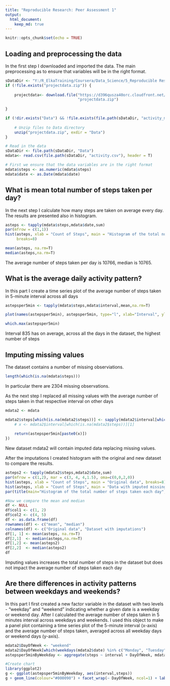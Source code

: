 ---
title: "Reproducible Research: Peer Assessment 1"
output: 
  html_document:
    keep_md: true
---


```{r setup, include=FALSE}
knitr::opts_chunk$set(echo = TRUE)
```

## Loading and preprocessing the data

In the first step I downloaded and imported the data. The main preprocessing as to ensure that variables will be in the right format.
```{r cars}
sDataDir <- "Y:/R_ElkaTraining/Coursera/Data_Science/5_Reproducible Research/Week2"
if (!file.exists("projectdata.zip")) {
    
    projectdata<- download.file("https://d396qusza40orc.cloudfront.net/repdata%2Fdata%2Factivity.zip", 
                                "projectdata.zip")
    
}

if (!dir.exists("Data") && !file.exists(file.path(sDataDir, "activity_monitoring_data.csv"))) {
    
    # Unzip files to Data directory
    unzip("projectdata.zip", exdir = "Data")
}

# Read in the data 
sDataDir <- file.path(sDataDir, "Data")
mdata<- read.csv(file.path(sDataDir, "activity.csv"), header = T) 

# First we ensure that the data variables are in the right format
mdata$steps <- as.numeric(mdata$steps)
mdata$date <- as.Date(mdata$date)
```

## What is mean total number of steps taken per day?

In the next step I calculate how many steps are taken on average every day. The results are presented also in histogram.   
```{r step1}
asteps <- tapply(mdata$steps,mdata$date,sum)
par(mfrow = c(1,1))
hist(asteps, xlab = "Count of Steps", main = "Histogram of the total number of steps taken each day", 
     breaks=8)

mean(asteps, na.rm=T)
median(asteps,na.rm=T)
```
The average number of steps taken per day is 10766, median is 10765.  

## What is the average daily activity pattern?

In this part I create a time series plot of the average number of steps taken in 5-minute interval 
across all days

```{r step2}
astepsper5min <- tapply(mdata$steps,mdata$interval,mean,na.rm=T) 

plot(names(astepsper5min), astepsper5min, type="l", xlab="Interval", ylab="Steps", main="Average number of steps taken in each 5min interval")

which.max(astepsper5min)
```
Interval 835 has on average, across all the days in the dataset, the highest number of steps

## Imputing missing values
The dataset contains a number of missing observiations. 
```{r step3}
length(which(is.na(mdata$steps)))
```
In particular there are 2304 missing observations. 

As the next step I replaced all missing values with the average number of steps taken in that respective interval on other days   
```{r step4}
mdata2 <- mdata

mdata2$steps[which(is.na(mdata2$steps))] <- sapply(mdata2$interval[which(is.na(mdata2$steps))], function(x) {
    # x <- mdata2$interval[which(is.na(mdata2$steps))][1]
    
    return(astepsper5min[paste0(x)])
})
```
New dataset mdata2 will contain imputed data replacing missing values. 

After the imputations I created histogram with the original and new dataset to compare the results. 
```{r step5}
asteps2 <- tapply(mdata2$steps,mdata2$date,sum)
par(mfrow = c(1,2), mar = c(3, 4, 4,1.5), oma=c(0,0,2,0))
hist(asteps, xlab = "Count of Steps", main = "Original data", breaks=8)
hist(asteps, xlab = "Count of Steps", main = "Data with imputed missing values", breaks=8)
par(title(main="Histogram of the total number of steps taken each day", outer=T, cex=1.5))

#Now we compare the mean and median
df <- NULL
df$col1 <- c(1, 2)
df$col2 <- c(4, 5)
df <- as.data.frame(df)
rownames(df) <- c("mean", "median")
colnames(df) <- c("Original data", "Dataset with imputations")
df[1, 1] <- mean(asteps, na.rm=T)
df[2,1]  <- median(asteps,na.rm=T)
df[1,2] <- mean(asteps2)
df[2,2]  <- median(asteps2)
df
```
Imputing values increases the total number of steps in the dataset but does not impact the average number of steps taken each day

## Are there differences in activity patterns between weekdays and weekends?

In this part I first created a new factor variable in the dataset with two levels - "weekday" and "weekend" indicating whether a given date is a weekday or weekend day.
After I calculated the average number of steps taken in 5 minutes interval across weekdays and weekends.
I used this object to make a panel plot containing a time series plot of the 5-minute interval (x-axis) and the average number of steps taken, averaged across all weekday days or weekend days (y-axis). 
```{r step6}
mdata2$DayOfWeek <- "weekend"
mdata2$DayOfWeek[which(weekdays(mdata2$date) %in% c("Monday", "Tuesday", "Wednesday","Thursday","Friday"))] <- "weekday" 
astepsper5minByWeekday <- aggregate(steps ~ interval + DayOfWeek, mdata2, mean) 

#Create chart
library(ggplot2)
g <- ggplot(astepsper5minByWeekday, aes(interval,steps))
g + geom_line(colour="#000090") + facet_wrap(~ DayOfWeek, ncol=1) + labs(y = "Number of steps") +labs(title = "Average number of steps taken in each 5min interval")
```



